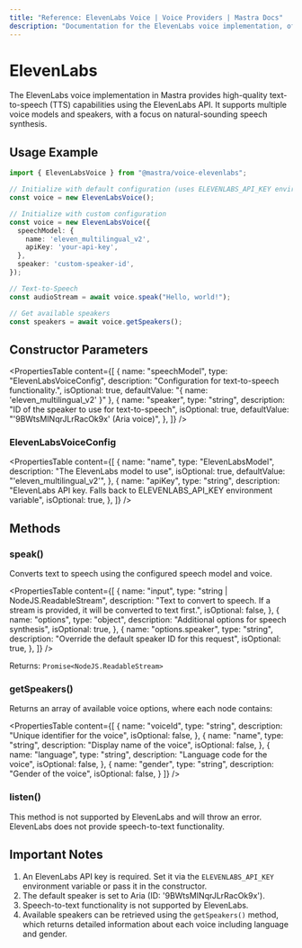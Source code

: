 ```yaml
---
title: "Reference: ElevenLabs Voice | Voice Providers | Mastra Docs"
description: "Documentation for the ElevenLabs voice implementation, offering high-quality text-to-speech capabilities with multiple voice models and natural-sounding synthesis."
---
```


# ElevenLabs

The ElevenLabs voice implementation in Mastra provides high-quality text-to-speech (TTS) capabilities using the ElevenLabs API. It supports multiple voice models and speakers, with a focus on natural-sounding speech synthesis.

## Usage Example

```typescript
import { ElevenLabsVoice } from "@mastra/voice-elevenlabs";

// Initialize with default configuration (uses ELEVENLABS_API_KEY environment variable)
const voice = new ElevenLabsVoice();

// Initialize with custom configuration
const voice = new ElevenLabsVoice({
  speechModel: {
    name: 'eleven_multilingual_v2',
    apiKey: 'your-api-key',
  },
  speaker: 'custom-speaker-id',
});

// Text-to-Speech
const audioStream = await voice.speak("Hello, world!");

// Get available speakers
const speakers = await voice.getSpeakers();
```

## Constructor Parameters

<PropertiesTable
  content={[
    {
      name: "speechModel",
      type: "ElevenLabsVoiceConfig",
      description: "Configuration for text-to-speech functionality.",
      isOptional: true,
      defaultValue: "{ name: 'eleven_multilingual_v2' }"
    },
    {
      name: "speaker",
      type: "string",
      description: "ID of the speaker to use for text-to-speech",
      isOptional: true,
      defaultValue: "'9BWtsMINqrJLrRacOk9x' (Aria voice)",
    },
  ]}
/>

### ElevenLabsVoiceConfig

<PropertiesTable
  content={[
    {
      name: "name",
      type: "ElevenLabsModel",
      description: "The ElevenLabs model to use",
      isOptional: true,
      defaultValue: "'eleven_multilingual_v2'",
    },
    {
      name: "apiKey",
      type: "string",
      description: "ElevenLabs API key. Falls back to ELEVENLABS_API_KEY environment variable",
      isOptional: true,
    },
  ]}
/>

## Methods

### speak()

Converts text to speech using the configured speech model and voice.

<PropertiesTable
  content={[
    {
      name: "input",
      type: "string | NodeJS.ReadableStream",
      description: "Text to convert to speech. If a stream is provided, it will be converted to text first.",
      isOptional: false,
    },
    {
      name: "options",
      type: "object",
      description: "Additional options for speech synthesis",
      isOptional: true,
    },
    {
      name: "options.speaker",
      type: "string",
      description: "Override the default speaker ID for this request",
      isOptional: true,
    },
  ]}
/>

Returns: `Promise<NodeJS.ReadableStream>`

### getSpeakers()

Returns an array of available voice options, where each node contains:

<PropertiesTable
  content={[
    {
      name: "voiceId",
      type: "string",
      description: "Unique identifier for the voice",
      isOptional: false,
    },
    {
      name: "name",
      type: "string",
      description: "Display name of the voice",
      isOptional: false,
    },
    {
      name: "language",
      type: "string",
      description: "Language code for the voice",
      isOptional: false,
    },
    {
      name: "gender",
      type: "string",
      description: "Gender of the voice",
      isOptional: false,
    }
  ]}
/>

### listen()

This method is not supported by ElevenLabs and will throw an error. ElevenLabs does not provide speech-to-text functionality.

## Important Notes

1. An ElevenLabs API key is required. Set it via the `ELEVENLABS_API_KEY` environment variable or pass it in the constructor.
2. The default speaker is set to Aria (ID: '9BWtsMINqrJLrRacOk9x').
3. Speech-to-text functionality is not supported by ElevenLabs.
4. Available speakers can be retrieved using the `getSpeakers()` method, which returns detailed information about each voice including language and gender.
